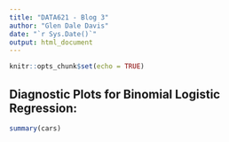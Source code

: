 ```yaml
---
title: "DATA621 - Blog 3"
author: "Glen Dale Davis"
date: "`r Sys.Date()`"
output: html_document
---
```


```r
knitr::opts_chunk$set(echo = TRUE)
```

## Diagnostic Plots for Binomial Logistic Regression:

```r
summary(cars)

```
